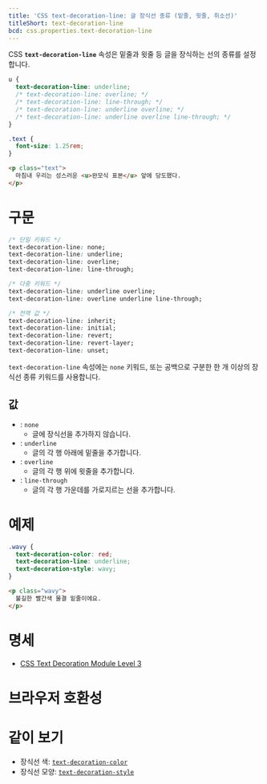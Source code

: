 ```yaml
---
title: 'CSS text-decoration-line: 글 장식선 종류 (밑줄, 윗줄, 취소선)'
titleShort: text-decoration-line
bcd: css.properties.text-decoration-line
---
```


CSS **`text-decoration-line`** 속성은 밑줄과 윗줄 등 글을 장식하는 선의 종류를 설정합니다.

```css hidden name=demo
u {
  text-decoration-line: underline;
  /* text-decoration-line: overline; */
  /* text-decoration-line: line-through; */
  /* text-decoration-line: underline overline; */
  /* text-decoration-line: underline overline line-through; */
}
```

```css hidden editable=false name=demo filename=style
.text {
  font-size: 1.25rem;
}
```

```html hidden name=demo
<p class="text">
  마침내 우리는 성스러운 <u>완모식 표본</u> 앞에 당도했다.
</p>
```

<LiveExample height={200} lang="css" name="demo" />

# 구문

```css
/* 단일 키워드 */
text-decoration-line: none;
text-decoration-line: underline;
text-decoration-line: overline;
text-decoration-line: line-through;

/* 다중 키워드 */
text-decoration-line: underline overline;
text-decoration-line: overline underline line-through;

/* 전역 값 */
text-decoration-line: inherit;
text-decoration-line: initial;
text-decoration-line: revert;
text-decoration-line: revert-layer;
text-decoration-line: unset;
```

`text-decoration-line` 속성에는 `none` 키워드, 또는 공백으로 구분한 한 개 이상의 장식선 종류 키워드를 사용합니다.

## 값

- : `none`
  - 글에 장식선을 추가하지 않습니다.
- : `underline`
  - 글의 각 행 아래에 밑줄을 추가합니다.
- : `overline`
  - 글의 각 행 위에 윗줄을 추가합니다.
- : `line-through`
  - 글의 각 행 가운데를 가로지르는 선을 추가합니다.

# 예제

```css hidden name=example
.wavy {
  text-decoration-color: red;
  text-decoration-line: underline;
  text-decoration-style: wavy;
}
```

```html hidden name=example
<p class="wavy">
  불길한 빨간색 물결 밑줄이에요.
</p>
```

<LiveExample height={140} lang="css" name="example" />

# 명세

- [CSS Text Decoration Module Level 3](https://drafts.csswg.org/css-text-decor/#text-decoration-line-property)

# 브라우저 호환성

<BrowserCompat data={props.bcd} />

# 같이 보기

- 장식선 색: [`text-decoration-color`]
- 장식선 모양: [`text-decoration-style`]

[`text-decoration-color`]: ./text-decoration-color
[`text-decoration-style`]: ./text-decoration-style
